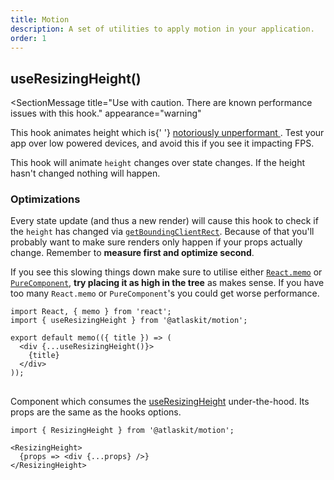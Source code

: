 ```yaml
---
title: Motion
description: A set of utilities to apply motion in your application.
order: 1
---
```



## useResizingHeight()

<SectionMessage
  title="Use with caution. There are known performance issues with this hook."
  appearance="warning"
>
  <p>
    This hook animates height which is{' '}
    <a
      target="_blank"
      rel="noopener noreferrer"
      href="https://developer.mozilla.org/en-US/docs/Mozilla/Firefox/Performance_best_practices_for_Firefox_fe_engineers#Get_familiar_with_the_pipeline_that_gets_pixels_to_the_screen"
    >
      notoriously unperformant
    </a>
    . Test your app over low powered devices, and avoid this if you see it impacting
    FPS.
  </p>
</SectionMessage>

This hook will animate `height` changes over state changes. If the height hasn't changed nothing will happen.

<PropsTable heading="" props={ResizingHeightOpts} />

### Optimizations

Every state update (and thus a new render) will cause this hook to check if the `height` has changed via [`getBoundingClientRect`](https://developer.mozilla.org/en-US/docs/Web/API/Element/getBoundingClientRect).
Because of that you'll probably want to make sure renders only happen if your props actually change.
Remember to **measure first and optimize second**.

If you see this slowing things down make sure to utilise either [`React.memo`](https://reactjs.org/docs/react-api.html#reactmemo) or [`PureComponent`](https://reactjs.org/docs/react-api.html#reactpurecomponent),
**try placing it as high in the tree** as makes sense.
If you have too many `React.memo` or `PureComponent`'s you could get worse performance.

```
import React, { memo } from 'react';
import { useResizingHeight } from '@atlaskit/motion';

export default memo(({ title }) => (
  <div {...useResizingHeight()}>
    {title}
  </div>
));
```

## <ResizingHeight />

Component which consumes the [useResizingHeight](/components/motion/resizing-motions/code#useresizingheight) under-the-hood.
Its props are the same as the hooks options.

```
import { ResizingHeight } from '@atlaskit/motion';

<ResizingHeight>
  {props => <div {...props} />}
</ResizingHeight>
```
